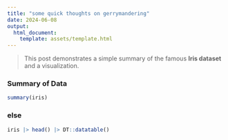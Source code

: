 ```yaml
---
title: "some quick thoughts on gerrymandering"
date: 2024-06-08
output:
  html_document:
    template: assets/template.html
---
```


> This post demonstrates a simple summary of the famous **Iris dataset** and a visualization.


### Summary of Data

```r
summary(iris)
```


### else

```r
iris |> head() |> DT::datatable()
```

